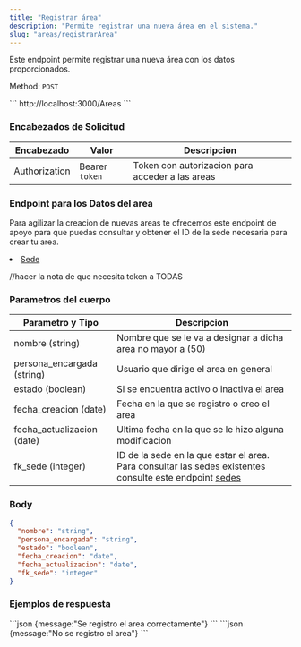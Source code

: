 ```yaml
---
title: "Registrar área"
description: "Permite registrar una nueva área en el sistema."
slug: "areas/registrarArea"
---
```


Este endpoint permite registrar una nueva área con los datos proporcionados.

Method: `POST`

<Tabs>
  <TabItem label="Endpoint">
  ```
  http://localhost:3000/Areas
  ```
  </TabItem>
</Tabs>

<h3>Encabezados de Solicitud</h3>

| Encabezado | Valor | Descripcion
|----------|-------| -------
| Authorization |  Bearer `token` | Token con autorizacion para acceder a las areas

<h3>Endpoint para los Datos del area</h3>

Para agilizar la creacion de nuevas areas te ofrecemos este endpoint de apoyo para que puedas consultar y obtener el ID de la sede necesaria para crear tu area.
<li><a href="/sedes/listarSedes">Sede</a></li>

//hacer la nota de que necesita token a  TODAS


<h3>Parametros del cuerpo</h3>

| Parametro y Tipo | Descripcion
|----------|--------
| nombre (string) |  Nombre que se le va a designar a dicha area no mayor a (50)
| persona_encargada (string) | Usuario que dirige el area en general
| estado (boolean) | Si se encuentra activo o inactiva el area
| fecha_creacion (date) | Fecha en la que se registro o creo el area
| fecha_actualizacion (date) | Ultima fecha en la que se le hizo alguna modificacion
| fk_sede (integer) |  ID de la sede en la que estar el area. Para consultar las sedes existentes consulte este endpoint <a href="/sedes/listarSedes">sedes</a>


### Body

```json
{
  "nombre": "string",
  "persona_encargada": "string",
  "estado": "boolean",
  "fecha_creacion": "date",
  "fecha_actualizacion": "date",
  "fk_sede": "integer"
}
```

<h3>Ejemplos de respuesta</h3>

<Tabs>
  <TabItem label="Status 201">
  ```json
  {message:"Se registro el area correctamente"}
  ```
  </TabItem>

  <TabItem label="Status 400">
  ```json
  {message:"No se registro el area"}
  ```
  </TabItem>
</Tabs>
